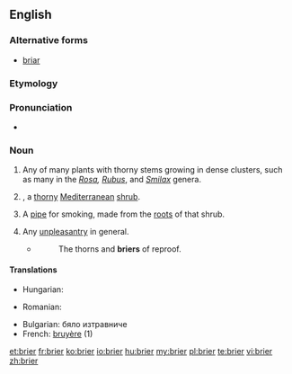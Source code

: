 ==English==
{{merge|briar}}
{{rfi}}
{{wikipedia}}
{{wikispecies|Erica arborea}}
===Alternative forms===
* [[briar]]
===Etymology===
{{rfe}}
===Pronunciation===
* {{IPA|/ˈbraɪə/}} {{X-SAMPA|/br\`ai3r\`/}}

===Noun===
{{en-noun}}

# Any of many plants with thorny stems growing in dense clusters, such as many in the ''[[Rosa]], [[Rubus]]'', and ''[[Smilax]]'' genera.
# {{taxlink|Erica arborea|species}}, a [[thorny]] [[Mediterranean]] [[shrub]].
# A [[pipe]] for smoking, made from the [[root]]s of that shrub.
# {{context|figuratively|lang=en}} Any [[unpleasantry]] in general.
#* {{rfdate}} {{w|Cowper}}
#*: The thorns and '''briers''' of reproof.

====Translations====
{{trans-top|A thorny Mediterranean shrub}}
* Hungarian: {{t|hu|tüskebokor}}
{{trans-mid}}
* Romanian: {{t|ro|mărăcine}}
{{trans-bottom}}

{{trans-top|A pipe made from the roots of that shrub}}
{{trans-mid}}
{{trans-bottom}}

{{trans-top|Any unpleasantry in general}}
{{trans-mid}}
{{trans-bottom}}

{{checktrans-top}}
* Bulgarian: бяло изтравниче
* French: [[bruyère]] {{f}} (1)
{{trans-bottom}}

[[et:brier]]
[[fr:brier]]
[[ko:brier]]
[[io:brier]]
[[hu:brier]]
[[my:brier]]
[[pl:brier]]
[[te:brier]]
[[vi:brier]]
[[zh:brier]]
